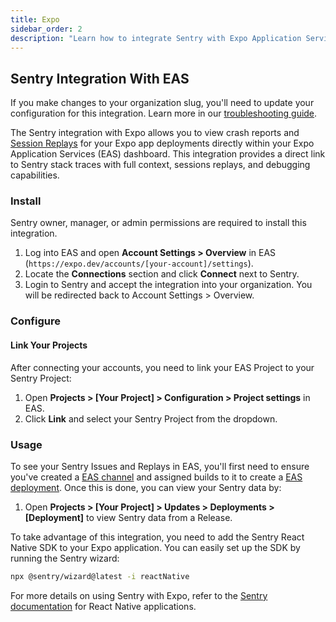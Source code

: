 ```yaml
---
title: Expo
sidebar_order: 2
description: "Learn how to integrate Sentry with Expo Application Services (EAS) to view crash reports and session replays for your Expo app deployments."
---
```


## Sentry Integration With EAS

<Alert level="warning">

If you make changes to your organization slug, you'll need to update your configuration for this integration. Learn more in our [troubleshooting guide](/organization/integrations/troubleshooting).

</Alert>

The Sentry integration with Expo allows you to view crash reports and [Session Replays](/platforms/react-native/session-replay/) for your Expo app deployments directly within your Expo Application Services (EAS) dashboard. This integration provides a direct link to Sentry stack traces with full context, sessions replays, and debugging capabilities.

### Install

<Alert>

Sentry owner, manager, or admin permissions are required to install this integration.

</Alert>

1. Log into EAS and open **Account Settings > Overview** in EAS (`https://expo.dev/accounts/[your-account]/settings`).
2. Locate the **Connections** section and click **Connect** next to Sentry.
3. Login to Sentry and accept the integration into your organization. You will be redirected back to Account Settings > Overview.

### Configure

#### Link Your Projects

After connecting your accounts, you need to link your EAS Project to your Sentry Project:

1. Open **Projects > [Your Project] > Configuration > Project settings** in EAS.
2. Click **Link** and select your Sentry Project from the dropdown.

### Usage

To see your Sentry Issues and Replays in EAS, you'll first need to ensure you've created a [EAS channel](https://docs.expo.dev/eas-update/how-it-works/) and assigned builds to it to create a [EAS deployment](https://docs.expo.dev/eas-update/deployment/). Once this is done, you can view your Sentry data by: 

1. Open **Projects > [Your Project] > Updates > Deployments > [Deployment]** to view Sentry data from a Release.


<Alert level="info">
  To take advantage of this integration, you need to add the Sentry React Native SDK to your Expo application. You can easily set up the SDK by running the Sentry wizard:

  ```bash
  npx @sentry/wizard@latest -i reactNative
  ```

  For more details on using Sentry with Expo, refer to the [Sentry documentation](https://docs.sentry.io/platforms/react-native/) for React Native applications.
</Alert>
